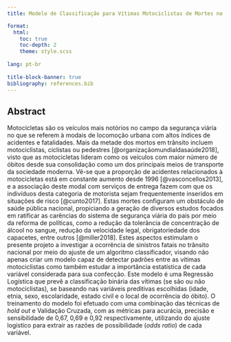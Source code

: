 ```yaml
---
title: Modelo de Classificação para Vítimas Motociclistas de Mortes no Trânsito

format: 
  html: 
    toc: true
    toc-depth: 2
    theme: style.scss
    
lang: pt-br
    
title-block-banner: true
bibliography: references.bib
---
```


## Abstract

Motocicletas são os veículos mais notórios no campo da segurança viária no que se referem à modais de locomoção urbana com altos índices de acidentes e fatalidades. Mais da metade dos mortos em trânsito incluem motociclistas, ciclistas ou pedestres [@organizaçãomundialdasaúde2018], visto que as motocicletas lideram como os veículos com maior número de óbitos desde sua consolidação como um dos principais meios de transporte da sociedade moderna. Vê-se que a proporção de acidentes relacionados à motocicletas está em constante aumento desde 1996 [@vasconcellos2013], e a associação deste modal com serviços de entrega fazem com que os indivíduos desta categoria de motorista sejam frequentemente inseridos em situações de risco [@cunto2017]. Estas mortes configuram um obstáculo de saúde pública nacional, propiciando a geração de diversos estudos focados em ratificar as carências do sistema de segurança viária do país por meio da reforma de políticas, como a redução da tolerância de concentração de álcool no sangue, redução da velocidade legal, obrigatoriedade dos capacetes, entre outros [@miller2018]. Estes aspectos estimulam o presente projeto a investigar a ocorrência de sinistros fatais no trânsito nacional por meio do ajuste de um algoritmo classificador, visando não apenas criar um modelo capaz de detectar padrões entre as vítimas motociclistas como também estudar a importância estatística de cada variável considerada para sua confecção. Este modelo é uma Regressão Logística que prevê a classificação binária das vítimas (se são ou não motociclistas), se baseando nas variáveis preditivas escolhidas (idade, etnia, sexo, escolaridade, estado civil e o local de ocorrência do óbito). O treinamento do modelo foi efetuado com uma combinação das técnicas de *hold out* e Validação Cruzada, com as métricas para acurácia, precisão e sensibilidade de 0,67, 0,69 e 0,92 respectivamente, utilizando do ajuste logístico para extrair as razões de possibilidade (*odds ratio*) de cada variável.
